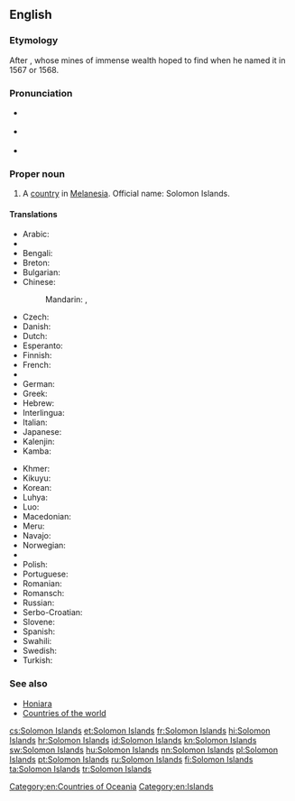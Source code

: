 ==English==
{{wikipedia}}

===Etymology===
After {{w|King Solomon}}, whose mines of immense wealth {{w|Álvaro de Mendaña y Neira}} hoped to find when he named it in 1567 or 1568.

===Pronunciation===
* {{a|UK}} {{IPA|/ˈsɒl.ə.mən ˈaɪ.ləndz/}}
* {{a|US}} {{IPA|/ˈsɑ.lə.mən ˈaɪ.ləndz/}}
* {{audio|en-us-Solomon Islands.ogg|Audio (US)}}

===Proper noun===
{{en-proper noun|head=[[Solomon]] [[island|Islands]]}}

# A [[country]] in [[Melanesia]]. Official name: Solomon Islands.

====Translations====
{{trans-top|A country in Melanesia}}
* Arabic: {{t-|ar|جزر سليمان|f-p|tr=júzur sulaymaan}}
* {{trreq|Armenian}}
* Bengali: {{t-|bn|সলোমন দ্বীপপুঞ্জ}}
* Breton: {{t-|br|Inizi Salomon}}
* Bulgarian: {{t-|bg|Соломонови острови}}
* Chinese:
*: Mandarin: {{t-|cmn|所羅門群島|sc=Hani}}, {{t-|cmn|所罗门群岛|tr=Suǒluómén Qúndǎo|sc=Hani}}
* Czech: {{t+|cs|Šalamounovy ostrovy|m-p}}
* Danish: {{t+|da|Salomonøerne}}
* Dutch: {{t+|nl|Salomonseilanden}}
* Esperanto: {{t-|eo|Salomonoj|p}}
* Finnish: {{t+|fi|Salomonsaaret}}
* French: {{t-|fr|Îles Salomon}}
* {{trreq|Georgian}}
* German: {{t+|de|Salomonen}}
* Greek: {{t+|el|Νήσοι Σολομώντος|m-p|tr=Nísoi Solomóntos}}
* Hebrew: {{t-|he|איי שלמ|tr=Iyey Shlomo|sc=Hebr}}
* Interlingua: {{t-|ia|Insulas Salomon}}
* Italian: {{t+|it|Isole Salomone}}
* Japanese: {{t-|ja|ソロモン諸島|tr=Soromon shotō|sc=Jpan}}
* Kalenjin: {{tø|kln|Solomon}}
* Kamba: {{tø|kam|Solomoni}}
{{trans-mid}}
* Khmer: {{t-|km|កោះ​សូឡូម៉ូន|tr=kɑh sooloomoon|sc=Khmr}}
* Kikuyu: {{tø|ki|Solomon}}
* Korean: {{t-|ko|솔로몬 제도|tr=Sollomon jedo|sc=Kore}}
* Luhya: {{tø|luy|Solomoni}}
* Luo: {{tø|luo|Solomon}}
* Macedonian: {{t-|mk|Соломонови Острови|m-p|tr=Solomónovi Óstrovi}}
* Meru: {{tø|mer|Solomon}}
* Navajo: {{tø|nv|Sólomon Tó Bináhaazyínígíí}}
* Norwegian: {{t-|no|Salomonøyene}}
* {{trreq|Persian}}
* Polish: {{t+|pl|Wyspy Salomona}}
* Portuguese: {{t+|pt|Ilhas Salomão}}
* Romanian: {{t-|ro|Insulele Solomon}}
* Romansch: {{t-|rm|Inslas da Salomon|f-p}}
* Russian: {{t-|ru|Соломоновы острова|m-p|tr=Solomónovy ostrová}}
* Serbo-Croatian: {{t-|sh|Solomonova Ostrva|n-p}}
* Slovene: {{t-|sl|Salomonovi otoki|m-p}}
* Spanish: {{t+|es|Islas Salomón}}
* Swahili: {{t+|sw|Solomoni}}
* Swedish: {{t+|sv|Salomonöarna}}
* Turkish: {{t+|tr|Solomon Adaları|p}}
{{trans-bottom}}

===See also===
* [[Honiara]]
* [[Appendix:Countries of the world|Countries of the world]]

[[Category:en:Countries of Oceania]]
[[Category:en:Islands]]

[[cs:Solomon Islands]]
[[et:Solomon Islands]]
[[fr:Solomon Islands]]
[[hi:Solomon Islands]]
[[hr:Solomon Islands]]
[[id:Solomon Islands]]
[[kn:Solomon Islands]]
[[sw:Solomon Islands]]
[[hu:Solomon Islands]]
[[nn:Solomon Islands]]
[[pl:Solomon Islands]]
[[pt:Solomon Islands]]
[[ru:Solomon Islands]]
[[fi:Solomon Islands]]
[[ta:Solomon Islands]]
[[tr:Solomon Islands]]